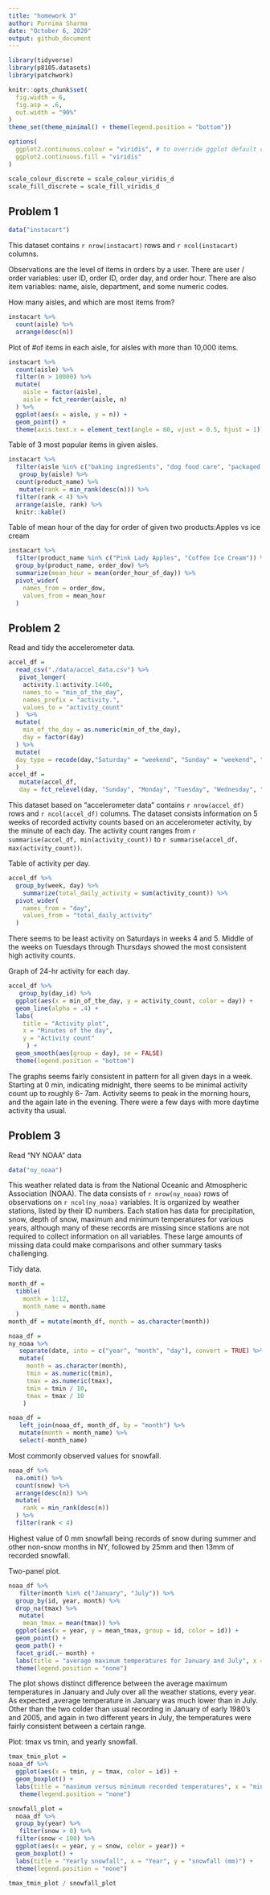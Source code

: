 ```yaml
---
title: "homework 3"
author: Purnima Sharma
date: "October 6, 2020"
output: github_document
---
```


```r
library(tidyverse)
library(p8105.datasets)
library(patchwork)

knitr::opts_chunk$set(
  fig.width = 6,
  fig.asp = .6,          
  out.width = "90%"      
)
theme_set(theme_minimal() + theme(legend.position = "bottom"))

options(
  ggplot2.continuous.colour = "viridis", # to override ggplot default colors.
  ggplot2.continuous.fill = "viridis"
)

scale_colour_discrete = scale_colour_viridis_d
scale_fill_discrete = scale_fill_viridis_d
```

## Problem 1

```r
data("instacart")
```

This dataset contains `r nrow(instacart)` rows and `r ncol(instacart)` columns.

Observations are the level of items in orders by a user. There are user / order variables: user ID, order ID, order day, and order hour. There are also item variables: name, aisle, department, and some numeric codes. 

How many aisles, and which are most items from?

```r
instacart %>% 
  count(aisle) %>% 
  arrange(desc(n))
```

Plot of #of items in each aisle, for aisles with more than 10,000 items.

```r
instacart %>% 
  count(aisle) %>%
  filter(n > 10000) %>%
  mutate(
    aisle = factor(aisle),
    aisle = fct_reorder(aisle, n)
  ) %>% 
  ggplot(aes(x = aisle, y = n)) +
  geom_point() +
  theme(axis.text.x = element_text(angle = 60, vjust = 0.5, hjust = 1))
```

Table of 3 most popular items in given aisles.

```r
instacart %>% 
  filter(aisle %in% c("baking ingredients", "dog food care", "packaged vegetables fruits" )) %>% 
   group_by(aisle) %>% 
  count(product_name) %>% 
   mutate(rank = min_rank(desc(n))) %>% 
  filter(rank < 4) %>% 
  arrange(aisle, rank) %>% 
  knitr::kable()
```

Table of mean hour of the day for order of given two products:Apples vs ice cream

```r
instacart %>% 
  filter(product_name %in% c("Pink Lady Apples", "Coffee Ice Cream")) %>% 
  group_by(product_name, order_dow) %>% 
  summarize(mean_hour = mean(order_hour_of_day)) %>% 
  pivot_wider(
    names_from = order_dow,
    values_from = mean_hour
  )
```

## Problem 2

Read and tidy the accelerometer data.

```r
accel_df = 
  read_csv("./data/accel_data.csv") %>% 
   pivot_longer(
    activity.1:activity.1440,
    names_to = "min_of_the_day",
    names_prefix = "activity.",
    values_to = "activity_count"
  )  %>% 
  mutate(
    min_of_the_day = as.numeric(min_of_the_day),
    day = factor(day)
  ) %>% 
  mutate(
  day_type = recode(day,"Saturday" = "weekend", "Sunday" = "weekend", "Monday" = "weekday", "Tuesday" = "weekday","Wednesday" = "weekday","Thursday" = "weekday","Friday" = "weekday")
  )
accel_df =
   mutate(accel_df,
   day = fct_relevel(day, "Sunday", "Monday", "Tuesday", "Wednesday", "Thursday", "Friday", "Saturday"))
```

This dataset based on "accelerometer data" contains `r nrow(accel_df)` rows and `r ncol(accel_df)` columns. The dataset consists information on 5 weeks of recorded activity counts based on an accelerometer activity, by the minute of each day. The activity count ranges from `r summarise(accel_df, min(activity_count))` to `r summarise(accel_df, max(activity_count))`.

Table of activity per day.

```r
accel_df %>%
  group_by(week, day) %>% 
    summarize(total_daily_activity = sum(activity_count)) %>% 
  pivot_wider(
    names_from = "day",
    values_from = "total_daily_activity"
  )
```

There seems to be least activity on Saturdays in weeks 4 and 5. Middle of the weeks on Tuesdays through Thursdays showed the most consistent high activity counts.

Graph of 24-hr activity for each day.

```r
accel_df %>% 
   group_by(day_id) %>% 
  ggplot(aes(x = min_of_the_day, y = activity_count, color = day)) + 
  geom_line(alpha = .4) + 
  labs(
    title = "Activity plot",
    x = "Minutes of the day",
    y = "Activity count"
     ) +
  geom_smooth(aes(group = day), se = FALSE)
  theme(legend.position = "bottom")
```

The graphs seems fairly consistent in pattern for all given days in a week. Starting at 0 min, indicating midnight, there seems to be minimal activity count up to roughly 6- 7am. Activity seems to peak in the morning hours, and the again late in the evening. There were a few days with more daytime activity tha usual.


## Problem 3

Read "NY NOAA" data

```r
data("ny_noaa")
```

This weather related data is from the National Oceanic and Atmospheric Association (NOAA). The data consists of `r nrow(ny_noaa)` rows of observations on `r ncol(ny_noaa)` variables. It is organized by weather stations, listed by their ID numbers. Each station has data for precipitation, snow, depth of snow, maximum and minimum temperatures for various years, although many of these records are missing since stations are not required to collect information on all variables. These large amounts of missing data could make comparisons and other summary tasks challenging. 

Tidy data.

```r
month_df = 
  tibble(
    month = 1:12,
    month_name = month.name
  ) 
month_df = mutate(month_df, month = as.character(month))

noaa_df = 
ny_noaa %>% 
   separate(date, into = c("year", "month", "day"), convert = TRUE) %>% 
   mutate(
     month = as.character(month),
     tmin = as.numeric(tmin),
     tmax = as.numeric(tmax),
     tmin = tmin / 10,            
     tmax = tmax / 10
    )

noaa_df =
   left_join(noaa_df, month_df, by = "month") %>% 
   mutate(month = month_name) %>% 
   select(-month_name)
```

Most commonly observed values for snowfall.
```r
noaa_df %>% 
  na.omit() %>%  
  count(snow) %>%  
  arrange(desc(n)) %>% 
  mutate(
    rank = min_rank(desc(n))
  ) %>% 
  filter(rank < 4)
```

 Highest value of 0 mm snowfall being records of snow during summer and other non-snow months in NY, followed by 25mm and then 13mm of recorded snowfall. 

Two-panel plot.

```r
noaa_df %>%
   filter(month %in% c("January", "July")) %>% 
  group_by(id, year, month) %>% 
  drop_na(tmax) %>% 
   mutate(
    mean_tmax = mean(tmax)) %>% 
  ggplot(aes(x = year, y = mean_tmax, group = id, color = id)) +
  geom_point() +
  geom_path() +
  facet_grid(.~ month) +
  labs(title = "average maximum temperatures for January and July", x = "year", y = "average maximum temperature (C)") +
  theme(legend.position = "none")
```

The plot shows distinct difference between the average maximum temperatures in January and July over all the weather stations, every year. As expected ,average temperature in January was much lower than in July. Other than the two colder than usual recording in January of early 1980's and 2005, and again in two different years in July, the temperatures were fairly consistent between a certain range. 

Plot: tmax vs tmin, and yearly snowfall.

```r
tmax_tmin_plot =
noaa_df %>%
  ggplot(aes(x = tmin, y = tmax, color = id)) + 
  geom_boxplot() +
  labs(title = "maximum versus minimum recorded temperatures", x = "minimum temperatures (C)", y = "maximum temperatures (C)") +
   theme(legend.position = "none")

snowfall_plot = 
  noaa_df %>%
  group_by(year) %>% 
   filter(snow > 0) %>%
  filter(snow < 100) %>%
  ggplot(aes(x = year, y = snow, color = year)) + 
  geom_boxplot() + 
  labs(title = "Yearly snowfall", x = "Year", y = "snowfall (mm)") +
  theme(legend.position = "none")
  
tmax_tmin_plot / snowfall_plot

```






